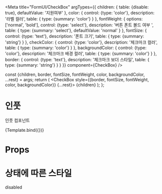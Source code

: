 

<Meta
  title="FormUI/CheckBox"
  argTypes={{
    children: {
      table: {disable: true},
      defaultValue: '지원여부'
    },
    color: {
      control: {type: 'color'},
      description: '라벨 컬러',
      table: {
        type: {summary: 'color'}
      }
    },
    fontWeight: {
      options: ['normal', 'bold'],
      control: {type: 'select'},
      description: '버튼 폰트 볼드 여부 ',
      table: {
        type: {summary: 'select'},
        defaultValue: 'normal'
      }
    },
    fontSize: {
      control: {type: 'text'},
      description: '폰트 크기',
      table: {
        type: {summary: 'string'}
      }
    },
    checkColor: {
      control: {type: 'color'},
      description: '체크마크 컬러',
      table: {
        type: {summary: 'color'}
      }
    },
    backgroundColor: {
      control: {type: 'color'},
      description: '체크마크 배경 컬러',
      table: {
        type: {summary: 'color'}
      }
    },
    border: {
      control: {type: 'text'},
      description: '체크마크 보더 스타일',
      table: {
        type: {summary: 'string'}
      }
    }
  }}
  component={CheckBox}
/>

  const {children, border, fontSize, fontWeight, color, backgroundColor, ...rest} = args;
  return (
    <CheckBox style={{border, fontSize, fontWeight, color, backgroundColor}} {...rest}>
      {children}
    </CheckBox>
  );
};

# 인풋

인풋 컴포넌트

<Canvas>
  <Story name="Default">{Template.bind({})}</Story>
</Canvas>

# Props

<ArgsTable story="Default" />

# 상태에 따른 스타일

<Canvas>
  <Story
    name="Select States"
    parameters={{
      controls: {disable: true},
      options: {showPanel: false}
    }}
  >
    <VBox gap="8">
      <label>disabled</label>
      <CheckBox disabled />
    </VBox>
  </Story>
</Canvas>
